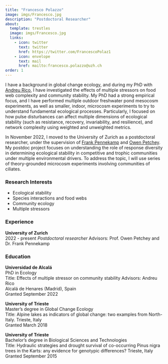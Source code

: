 ```yaml
---
title: "Francesco Polazzo"
image: imgs/Francesco.jpg
description: "Postdoctoral Researcher"
about:
  template: trestles
  image: imgs/Francesco.jpg
  links:
    - icon: twitter
      text: twitter
      href: https://twitter.com/FrancescoPolaz1
    - icon: envelope
      text: mail
      href: mailto:francesco.polazzo@uzh.ch
order: 1
---
```


I have a background in global change ecology, and during my PhD with [Andreu Rico](https://www.uv.es/uvweb/college/en/profile-1285950309813.html?p2=anriar&idA=true), I have investigated the effects of multiple stressors on food web complexity and community stability. My PhD had a strong empirical focus, and I have performed multiple outdoor freshwater pond mesocosm experiments, as well as smaller, indoor, microcosm experiments to try to understand fundamental ecological processes. Particularly, I focused on how pulse disturbances can affect multiple dimensions of ecological stability (such as resistance, recovery, invariability, and resilience), and network complexity using weighted and unweighted metrics. 

In November 2022, I moved to the University of Zurich as a postdoctoral researcher, under the supervision of [Frank Pennekamp](https://frank-pennekamp.info) and [Owen Petchey](https://www.ieu.uzh.ch/en/staff/member/petchey_owen.html). My postdoc project focuses on understanding the role of response diversity in determining ecological stability in competitive and trophic communities under multiple environmental drivers. To address the topic, I will use series of theory-grounded microcosm experiments involving communities of ciliates. 

### Research Interests

- Ecological stability
- Species interactions and food webs
- Community ecology
- Multiple stressors

### Experience

**University of Zurich**  
2022 - present
*Postdoctoral researcher*
Advisors: Prof. Owen Petchey and Dr. Frank Pennekamp


### Education

**Universidad de Alcalá**  
PhD in Ecology    
Title: Effects of multiple stressor on community stability
Advisors: Andreu Rico   
Alcalá de Henares (Madrid), Spain    
Granted September 2022    

**University of Trieste**  
Master's degree in Global Change Ecology  
Title: Alpine lakes as indicators of global change: two examples from North-Italy.
Trieste, Italy    
Granted March 2018  

**University of Trieste**  
Bachelor's degree in Biological Sciences and Technologies  
Title: Hydraulic strategies and drought survival of co-occurring Pinus nigra trees in the Karts: any evidence for genotypic differences?
Trieste, Italy    
Granted September 2015 





